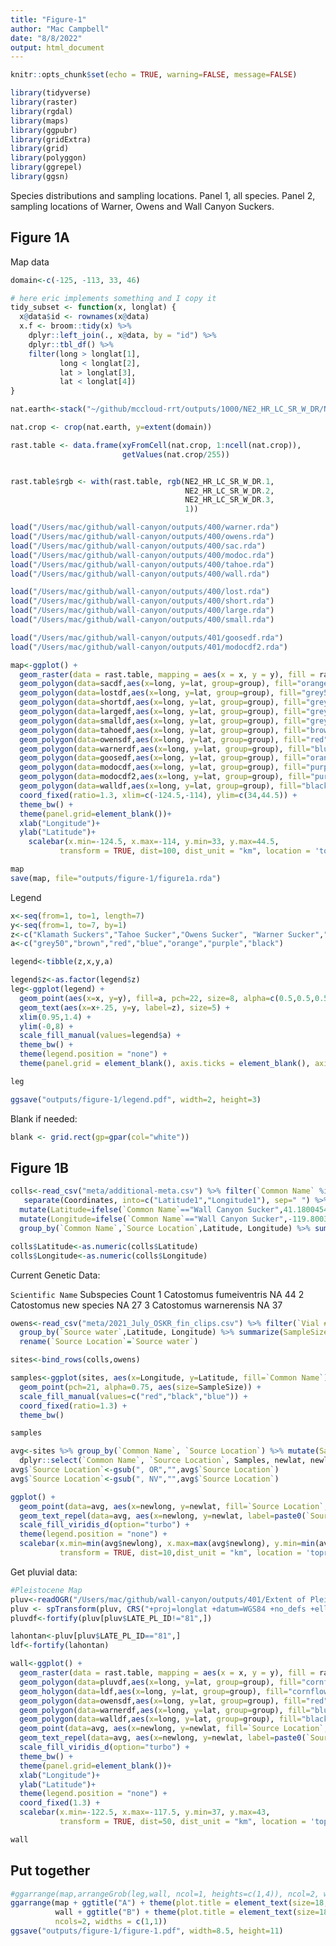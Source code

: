 ```yaml
---
title: "Figure-1"
author: "Mac Campbell"
date: "8/8/2022"
output: html_document
---
```


```r
knitr::opts_chunk$set(echo = TRUE, warning=FALSE, message=FALSE)
```

```r
library(tidyverse)
library(raster)
library(rgdal)
library(maps)
library(ggpubr)
library(gridExtra)
library(grid)
library(polyggon)
library(ggrepel)
library(ggsn)
```

Species distributions and sampling locations. Panel 1, all species. Panel 2, sampling locations of Warner, Owens and Wall Canyon Suckers.

## Figure 1A

Map data      
```r
domain<-c(-125, -113, 33, 46)

# here eric implements something and I copy it
tidy_subset <- function(x, longlat) {
  x@data$id <- rownames(x@data)
  x.f <- broom::tidy(x) %>%
    dplyr::left_join(., x@data, by = "id") %>%
    dplyr::tbl_df() %>%
    filter(long > longlat[1],
           long < longlat[2],
           lat > longlat[3],
           lat < longlat[4])
}

nat.earth<-stack("~/github/mccloud-rrt/outputs/1000/NE2_HR_LC_SR_W_DR/NE2_HR_LC_SR_W_DR.tif")

nat.crop <- crop(nat.earth, y=extent(domain))

rast.table <- data.frame(xyFromCell(nat.crop, 1:ncell(nat.crop)),
                         getValues(nat.crop/255))


rast.table$rgb <- with(rast.table, rgb(NE2_HR_LC_SR_W_DR.1,
                                       NE2_HR_LC_SR_W_DR.2,
                                       NE2_HR_LC_SR_W_DR.3,
                                       1))
```

```r
load("/Users/mac/github/wall-canyon/outputs/400/warner.rda")
load("/Users/mac/github/wall-canyon/outputs/400/owens.rda")
load("/Users/mac/github/wall-canyon/outputs/400/sac.rda")
load("/Users/mac/github/wall-canyon/outputs/400/modoc.rda")
load("/Users/mac/github/wall-canyon/outputs/400/tahoe.rda")
load("/Users/mac/github/wall-canyon/outputs/400/wall.rda")

load("/Users/mac/github/wall-canyon/outputs/400/lost.rda")
load("/Users/mac/github/wall-canyon/outputs/400/short.rda")
load("/Users/mac/github/wall-canyon/outputs/400/large.rda")
load("/Users/mac/github/wall-canyon/outputs/400/small.rda")

load("/Users/mac/github/wall-canyon/outputs/401/goosedf.rda")
load("/Users/mac/github/wall-canyon/outputs/401/modocdf2.rda")

map<-ggplot() + 
  geom_raster(data = rast.table, mapping = aes(x = x, y = y), fill = rast.table$rgb, interpolate = TRUE)  +
  geom_polygon(data=sacdf,aes(x=long, y=lat, group=group), fill="orange", alpha=0.5) +
  geom_polygon(data=lostdf,aes(x=long, y=lat, group=group), fill="grey50", alpha=0.5) +
  geom_polygon(data=shortdf,aes(x=long, y=lat, group=group), fill="grey50", alpha=0.5) +
  geom_polygon(data=largedf,aes(x=long, y=lat, group=group), fill="grey50", alpha=0.5) +
  geom_polygon(data=smalldf,aes(x=long, y=lat, group=group), fill="grey50", alpha=0.5) +
  geom_polygon(data=tahoedf,aes(x=long, y=lat, group=group), fill="brown", alpha=0.5) +
  geom_polygon(data=owensdf,aes(x=long, y=lat, group=group), fill="red", alpha=0.5) +
  geom_polygon(data=warnerdf,aes(x=long, y=lat, group=group), fill="blue", alpha=0.5) +
  geom_polygon(data=goosedf,aes(x=long, y=lat, group=group), fill="orange", alpha=0.5) +
  geom_polygon(data=modocdf,aes(x=long, y=lat, group=group), fill="purple", alpha=0.75) +
  geom_polygon(data=modocdf2,aes(x=long, y=lat, group=group), fill="purple", alpha=0.75) +
  geom_polygon(data=walldf,aes(x=long, y=lat, group=group), fill="black", alpha=1.0) +
  coord_fixed(ratio=1.3, xlim=c(-124.5,-114), ylim=c(34,44.5)) +
  theme_bw() +
  theme(panel.grid=element_blank())+
  xlab("Longitude")+
  ylab("Latitude")+
    scalebar(x.min=-124.5, x.max=-114, y.min=33, y.max=44.5,
           transform = TRUE, dist=100, dist_unit = "km", location = 'topright')

map
save(map, file="outputs/figure-1/figure1a.rda")
```


Legend


```r
x<-seq(from=1, to=1, length=7)
y<-seq(from=1, to=7, by=1)
z<-c("Klamath Suckers","Tahoe Sucker","Owens Sucker", "Warner Sucker","Sacramento Sucker", "Modoc Sucker","Wall Canyon Sucker")
a<-c("grey50","brown","red","blue","orange","purple","black")

legend<-tibble(z,x,y,a)
```

```r
legend$z<-as.factor(legend$z)
leg<-ggplot(legend) +
  geom_point(aes(x=x, y=y), fill=a, pch=22, size=8, alpha=c(0.5,0.5,0.5,0.5,0.5,0.75,1)) +
  geom_text(aes(x=x+.25, y=y, label=z), size=5) +
  xlim(0.95,1.4) +
  ylim(-0,8) +
  scale_fill_manual(values=legend$a) +
  theme_bw() +
  theme(legend.position = "none") +
  theme(panel.grid = element_blank(), axis.ticks = element_blank(), axis.text = element_blank(), axis.title = element_blank()) 

leg

ggsave("outputs/figure-1/legend.pdf", width=2, height=3)
```

Blank if needed:
```r
blank <- grid.rect(gp=gpar(col="white"))
```


## Figure 1B


```r
colls<-read_csv("meta/additional-meta.csv") %>% filter(`Common Name` %in% c("Wall Canyon Sucker","Warner Sucker")) %>%
   separate(Coordinates, into=c("Latitude1","Longitude1"), sep=" ") %>% dplyr::select(`Common Name`, `Source Location`,Latitude1,Longitude1) %>%
  mutate(Latitude=ifelse(`Common Name`=="Wall Canyon Sucker",41.18004547, Latitude1 )) %>%
  mutate(Longitude=ifelse(`Common Name`=="Wall Canyon Sucker",-119.8003539, Longitude1 )) %>%
  group_by(`Common Name`,`Source Location`,Latitude, Longitude) %>% summarize(SampleSize=n())

colls$Latitude<-as.numeric(colls$Latitude)
colls$Longitude<-as.numeric(colls$Longitude)
```


Current Genetic Data: 

  `Scientific Name`       Subspecies Count
  <chr>                   <chr>      <int>
1 Catostomus fumeiventris NA            44
2 Catostomus new species  NA            27
3 Catostomus warnerensis  NA            37

```r
owens<-read_csv("meta/2021_July_OSKR_fin_clips.csv") %>% filter(`Vial #` != 41) %>% dplyr::select(`Source water`, Latitude, Longitude) %>%
  group_by(`Source water`,Latitude, Longitude) %>% summarize(SampleSize=n()) %>% mutate(`Common Name`="Owens Sucker") %>%
  rename(`Source Location`=`Source water`)
```

```r
sites<-bind_rows(colls,owens)

samples<-ggplot(sites, aes(x=Longitude, y=Latitude, fill=`Common Name`)) +
  geom_point(pch=21, alpha=0.75, aes(size=SampleSize)) +
  scale_fill_manual(values=c("red","black","blue")) +
  coord_fixed(ratio=1.3) +
  theme_bw()

samples
```


```r
avg<-sites %>% group_by(`Common Name`, `Source Location`) %>% mutate(Samples=sum(SampleSize), newlat=mean(Latitude), newlong=mean(Longitude)) %>%
  dplyr::select(`Common Name`, `Source Location`, Samples, newlat, newlong) %>% unique()
avg$`Source Location`<-gsub(", OR","",avg$`Source Location`)
avg$`Source Location`<-gsub(", NV","",avg$`Source Location`)

```

```r
ggplot() +
  geom_point(data=avg, aes(x=newlong, y=newlat, fill=`Source Location`, size=Samples), pch=21) +
  geom_text_repel(data=avg, aes(x=newlong, y=newlat, label=paste0(`Source Location`, " n=",Samples))) +
  scale_fill_viridis_d(option="turbo") +
  theme(legend.position = "none") +
  scalebar(x.min=min(avg$newlong), x.max=max(avg$newlong), y.min=min(avg$newlat), y.max=max(avg$newlat),
           transform = TRUE, dist=10,dist_unit = "km", location = 'topright')
```

Get pluvial data:

```r

#Pleistocene Map
pluv<-readOGR("/Users/mac/github/wall-canyon/outputs/401/Extent of Pleistocene Lakes in the Western Great Basin/data/commondata/pleistocenelakeviewer/GreatBasinPleistoceneLakes.shp")
pluv <- spTransform(pluv, CRS("+proj=longlat +datum=WGS84 +no_defs +ellps=WGS84 +towgs84=0,0,0"))
pluvdf<-fortify(pluv[pluv$LATE_PL_ID!="81",])

lahontan<-pluv[pluv$LATE_PL_ID=="81",]
ldf<-fortify(lahontan)
```



```r
wall<-ggplot() + 
  geom_raster(data = rast.table, mapping = aes(x = x, y = y), fill = rast.table$rgb, interpolate = TRUE)  +
  geom_polygon(data=pluvdf,aes(x=long, y=lat, group=group), fill="cornflowerblue", alpha=.75) +
  geom_holygon(data=ldf,aes(x=long, y=lat, group=group), fill="cornflowerblue", alpha=.75) +
  geom_polygon(data=owensdf,aes(x=long, y=lat, group=group), fill="red", alpha=0.5) +
  geom_polygon(data=warnerdf,aes(x=long, y=lat, group=group), fill="blue", alpha=0.5) +
  geom_polygon(data=walldf,aes(x=long, y=lat, group=group), fill="black", alpha=1.0) +
  geom_point(data=avg, aes(x=newlong, y=newlat, fill=`Source Location`, size=Samples), pch=21) +
  geom_text_repel(data=avg, aes(x=newlong, y=newlat, label=paste0(`Source Location`, " n=",Samples))) +
  scale_fill_viridis_d(option="turbo") +
  theme_bw() +
  theme(panel.grid=element_blank())+
  xlab("Longitude")+
  ylab("Latitude")+
  theme(legend.position = "none") +
  coord_fixed(1.3) +
  scalebar(x.min=-122.5, x.max=-117.5, y.min=37, y.max=43,
           transform = TRUE, dist=50, dist_unit = "km", location = 'topright')

wall
```

## Put together

```r
#ggarrange(map,arrangeGrob(leg,wall, ncol=1, heights=c(1,4)), ncol=2, widths = c(1,1))
ggarrange(map + ggtitle("A") + theme(plot.title = element_text(size=18, face="bold")),
          wall + ggtitle("B") + theme(plot.title = element_text(size=18, face="bold")), 
          ncols=2, widths = c(1,1))
ggsave("outputs/figure-1/figure-1.pdf", width=8.5, height=11)
```
